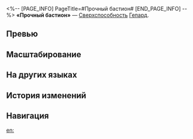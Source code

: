 <%-- [PAGE_INFO]
PageTitle=#Прочный бастион#
[END_PAGE_INFO] --%>
{{Навык Инфобокс
|Название         = Прочный бастион
|Изображение      = Навык Прочный бастион.png
|Персонаж         = Гепард
|Тип              = Сверхспособность
|Тэг              = Защита
|УронСтойк        = 
|ЭнергияГен       = 5
|Энергия          = 100
|Длительность     = 
|Описание         = Накладывает на всех союзников Щит, который может поглотить урон, равный {{Цвет|Выделенный|30%—48%}} от защиты Гепарда плюс {{Цвет|Выделенный|150—667,5}} ед., на 3 хода.
|Свойство1        = 
|Масштабирование1 = 
}}
'''«Прочный бастион»''' — [[Сверхспособность]] [[Гепард]].

==Превью==
{{Превью
|Файл = Прочный бастион Превью
}}

==Масштабирование==
{{Масштабирование навыка|тип=Сверхспособность
|30%;31.87%;33.75%;35.63%;37.5%;39%;40.5%;42%;43.5%;45%;46.5%;48%;49.5%;51%;52.5%
|15000%;24000%;30750%;37500%;42000%;46500%;49875%;53250%;56625%;60000%;63375%;66750%;70125%;73500%;76875%
}}

==На других языках==
{{На других языках
|en   = Enduring Bulwark
|zhs  = 永屹之壁
|zht  = 永屹之壁
|ja   = {{Rubi|永屹|えいきつ}}の{{Rubi|壁|かべ}}
|ko   = 영원의 벽
|es   = Bastión duradero
|fr   = Rempart d'endurance
|ru   = Прочный бастион
|th   = Enduring Bulwark
|vi   = Bức Tường Sừng Sững
|de   = Emporragendes Bollwerk
|id   = Enduring Bulwark
|pt   = Muralha Resistente
}}

==История изменений==
{{История изменений|3.5}}

==Навигация==
{{Навык Навбокс|Гепард}}

[[en:]]
